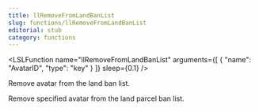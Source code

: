 ```yaml
---
title: llRemoveFromLandBanList
slug: functions/llRemoveFromLandBanList
editorial: stub
category: functions
---
```


<LSLFunction
	name="llRemoveFromLandBanList"
	arguments={[
	{
		"name": "AvatarID",
		"type": "key"
	}
]}
	sleep={0.1}
/>

Remove avatar from the land ban list.

Remove specified avatar from the land parcel ban list.
